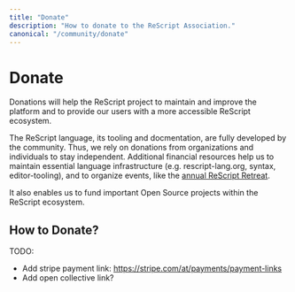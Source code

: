 ```yaml
---
title: "Donate"
description: "How to donate to the ReScript Association."
canonical: "/community/donate"
---
```


# Donate

Donations will help the ReScript project to maintain and improve the platform and to provide our users with a more accessible ReScript ecosystem.

The ReScript language, its tooling and docmentation, are fully developed by the community. Thus, we rely on donations from organizations and individuals to stay independent. Additional financial resources help us to maintain essential language infrastructure (e.g. rescript-lang.org, syntax, editor-tooling), and to organize events, like the [annual ReScript Retreat](/blog/retreats).

It also enables us to fund important Open Source projects within the ReScript ecosystem.

## How to Donate?

TODO:
* Add stripe payment link: https://stripe.com/at/payments/payment-links
* Add open collective link?
